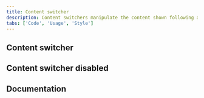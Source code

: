 ```yaml
---
title: Content switcher
description: Content switchers manipulate the content shown following an exclusive or “either/or” pattern. It is used to toggle between two or more content sections within the same space on screen.
tabs: ['Code', 'Usage', 'Style']
---
```


## Content switcher

<ComponentCode
  name="Content switcher"
  component="content-switcher"
  variation="content-switcher"
  hasReactVersion="contentswitcher--default"
  hasVueVersion="contentswitcher--default"
  hasAngularVersion="?path=/story/content-switcher--basic"
  codepen="QPybNw"></ComponentCode>

## Content switcher disabled

<ComponentCode
  name="Content switcher disabled"
  component="content-switcher"
  variation="content-switcher--disabled"
  hasReactVersion="contentswitcher--default"
  hasVueVersion="contentswitcher--default&knob-with%20icon=true"
  hasAngularVersion="?path=/story/content-switcher--basic"
  codepen="OGMVxK"></ComponentCode>

## Documentation

<ComponentDocs component="content-switcher"></ComponentDocs>
